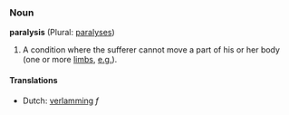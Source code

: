 ===Noun===
'''paralysis''' (Plural: [[paralyses]])

#A condition where the sufferer cannot move a part of his or her body (one or more [[limb]]s, [[e.g.]]).

====Translations====
*Dutch: [[verlamming]] ''f''